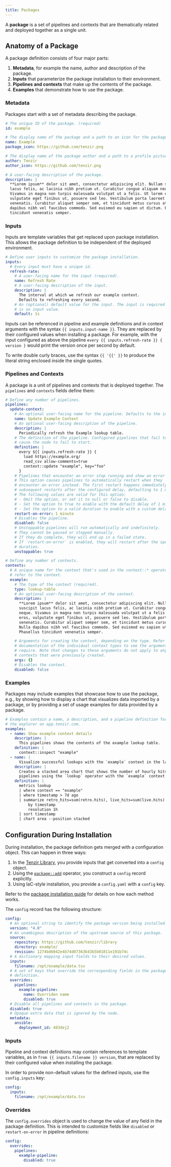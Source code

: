 ```yaml
---
title: Packages
---
```


A **package** is a set of pipelines and contexts that are thematically related
and deployed together as a single unit.

## Anatomy of a Package

A package definition consists of four major parts:

1. **Metadata**, for example the name, author and description of the
   package.
2. **Inputs** that parameterize the package installation to their environment.
3. **Pipelines and contexts** that make up the contents of the package.
4. **Examples** that demonstrate how to use the package.

### Metadata

Packages start with a set of metadata describing the package.

```yaml
# The unique ID of the package. (required)
id: example

# The display name of the package and a path to an icon for the package.
name: Example
package_icon: https://github.com/tenzir.png

# The display name of the package author and a path to a profile picture.
author: Tenzir
author_icon: https://github.com/tenzir.png

# A user-facing description of the package.
description: |
  **Lorem ipsum** dolor sit amet, consectetur adipiscing elit. Nullam suscipit
  lacus felis, ac lacinia nibh pretium ut. Curabitur congue aliquam neque.
  Vivamus in magna non turpis malesuada volutpat ut a felis. Ut lorem eros,
  vulputate eget finibus ut, posuere sed leo. Vestibulum porta laoreet
  venenatis. Curabitur aliquet semper sem, et tincidunt metus cursus at. Nulla
  dapibus nibh vel faucibus commodo. Sed euismod eu sapien ut dictum. Phasellus
  tincidunt venenatis semper.
```

### Inputs

Inputs are template variables that get replaced upon package installation. This
allows the package definition to be independent of the deployed environment.

```yaml
# Define user inputs to customize the package installation.
inputs:
  # Every input must have a unique id.
  refresh-rate:
    # A user-facing name for the input (required).
    name: Refresh Rate
    # A user-facing description of the input.
    description: |
      The interval at which we refresh our example context.
      Defaults to refreshing every second.
    # An (optional) default value for the input. The input is required if there
    # is no input value.
    default: 1s
```

Inputs can be referenced in pipeline and example definitions and in context
arguments with the syntax `{{ inputs.input-name }}`. They are replaced by their
configured values when installing a package. For example, with the input
configured as above the pipeline `every {{ inputs.refresh-rate }} { version }`
would print the version once per second by default.

To write double curly braces, use the syntax `{{ '{{' }}` to produce the
literal string enclosed inside the single quotes.

### Pipelines and Contexts

A package is a unit of pipelines and contexts that is deployed together. The
`pipelines` and `contexts` fields define them:

```yaml
# Define any number of pipelines.
pipelines:
  update-context:
    # An optional user-facing name for the pipeline. Defaults to the id.
    name: Update Example Context
    # An optional user-facing description of the pipeline.
    description: |
      Periodically refresh the Example lookup table.
    # The definition of the pipeline. Configured pipelines that fail to start
    # cause the node to fail to start.
    definition: |
      every ${{ inputs.refresh-rate }} {
        load https://example.org/
        read_csv allow-comments=true
        context::update "example", key="foo"
      }
    # Pipelines that encounter an error stop running and show an error state.
    # This option causes pipelines to automatically restart when they
    # encounter an error instead. The first restart happens immediately, and
    # subsequent restarts after the configured delay, defaulting to 1 minute.
    # The following values are valid for this option:
    # - Omit the option, or set it to null or false to disable.
    # - Set the option to true to enable with the default delay of 1 minute.
    # - Set the option to a valid duration to enable with a custom delay.
    restart-on-error: 1 minute
    # Disables the pipeline.
    disabled: false
    # Unstoppable pipelines will run automatically and indefinitely.
    # They cannot be paused or stopped manually.
    # If they do complete, they will end up in a failed state.
    # If `restart-on-error` is enabled, they will restart after the specified
    # duration.
    unstoppable: true

# Define any number of contexts.
contexts:
  # A unique name for the context that's used in the context::* operators to
  # refer to the context.
  example:
    # The type of the context (required).
    type: lookup-table
    # An optional user-facing description of the context.
    description: |
      **Lorem ipsum** dolor sit amet, consectetur adipiscing elit. Nullam
      suscipit lacus felis, ac lacinia nibh pretium ut. Curabitur congue aliquam
      neque. Vivamus in magna non turpis malesuada volutpat ut a felis. Ut lorem
      eros, vulputate eget finibus ut, posuere sed leo. Vestibulum porta laoreet
      venenatis. Curabitur aliquet semper sem, et tincidunt metus cursus at.
      Nulla dapibus nibh vel faucibus commodo. Sed euismod eu sapien ut dictum.
      Phasellus tincidunt venenatis semper.

    # Arguments for creating the context, depending on the type. Refer to the
    # documentation of the individual context types to see the arguments they
    # require. Note that changes to these arguments do not apply to any
    # contexts that were previously created.
    args: {}
    # Disables the context.
    disabled: false
```

### Examples

Packages may include examples that showcase how to use the package, e.g., by
showing how to display a chart that visualizes data imported by a package, or by
providing a set of usage examples for data provided by a package.

```yaml
# Examples contain a name, a description, and a pipeline definition for use with
# the explorer on app.tenzir.com.
examples:
  - name: Show example context details
    description: |
      This pipelines shows the contents of the example lookup table.
    definition: |
      context::inspect "example"
  - name: |
      Visualize successful lookups with the `example` context in the last week
    description: |
      Creates a stacked area chart that shows the number of hourly hits of
      pipelines using the `lookup` operator with the `example` context.
    definition: |
      metrics lookup
      | where context == "example"
      | where timestamp > 7d ago
      | summarize retro_hits=sum(retro.hits), live_hits=sum(live.hits)
          by timestamp
          resolution 1h
      | sort timestamp
      | chart area --position stacked
```

## Configuration During Installation

During installation, the package definition gets merged with a
configuration object. This can happen in three ways:

1. In the [Tenzir Library](https://app.tenzir.com/library), you provide inputs
   that get converted into a `config` object.
2. Using the [`package::add`](../../reference/operators/package/add) operator,
   you construct a `config` record explicitly.
3. Using IaC-style installation, you provide a `config.yaml` with a `config`
   key.

Refer to the [package installation
guide](../../guides/usage/basics/install-a-package) for details on how each
method works.

The `config` record has the following structure:

```yaml
config:
  # An optional string to identify the package version being installed.
  version: "4.0"
  # An unambigous description of the upstream source of this package.
  source:
    repository: https://github.com/tenzir/library
    directory: example/
    revision: 1274bd6042e4b74d07363643b5b01811e191b74c
  # A dictionary mapping input fields to their desired values.
  inputs:
    filename: /opt/example/data.tsv
  # A set of keys that override the corresponding fields in the package
  # definition.
  overrides:
    pipelines:
      example-pipeline:
        name: Overriden name
        disabled: true
  # Disable all pipelines and contexts in the package.
  disabled: true
  # Opaque extra data that is ignored by the node.
  metadata:
    ansible:
      deployment_id: 483dej2
```

### Inputs

Pipeline and context definitions may contain references to template variables,
as in `from {{ inputs.filename }} version`, that are replaced by their
configured value when installing the package.

In order to provide non-default values for the defined inputs, use the
`config.inputs` key:

```yaml
config:
  inputs:
    filename: /opt/example/data.tsv
```

### Overrides

The `config.overrides` object is used to change the value of any field in the
package definition. This is intended to customize fields like `disabled` or
`restart-on-error` in pipeline definitions:

```yaml
config:
  overrides:
    pipelines:
      example-pipeline:
        disabled: true
```
